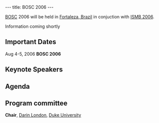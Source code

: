 ---
title: BOSC 2006
---

[[BOSC]] 2006 will be held in [[wp:Fortaleza, Brazil|Fortaleza, Brazil]] in conjuction with [http://ismb2006.cbi.cnptia.embrapa.br/ ISMB 2006].

Information coming shortly

==Important Dates==

Aug 4-5, 2006 '''BOSC 2006'''

==Keynote Speakers==

==Agenda==

==Program committee==
'''Chair''', [mailto:darin.london@duke.edu Darin London], [http://www.duke.edu Duke University]